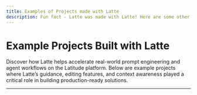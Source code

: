 ```yaml
---
title: Examples of Projects made with Latte
description: Fun fact - Latte was made with Latte! Here are some other projects made with Latte!
---
```

# Example Projects Built with Latte

Discover how Latte helps accelerate real-world prompt engineering and agent workflows on the Latitude platform. Below are example projects where Latte’s guidance, editing features, and context awareness played a critical role in building production-ready solutions.

---
